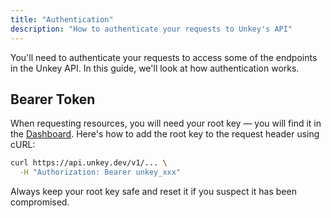 ```yaml
---
title: "Authentication"
description: "How to authenticate your requests to Unkey's API"
---
```


You'll need to authenticate your requests to access some of the endpoints in the Unkey API. In this guide, we'll look at how authentication works.

## Bearer Token

When requesting resources, you will need your root key — you will find it in the [Dashboard](https://app.unkey.com/settings/root-keys). Here's how to add the root key to the request header using cURL:

```bash
curl https://api.unkey.dev/v1/... \
  -H "Authorization: Bearer unkey_xxx"
```

Always keep your root key safe and reset it if you suspect it has been compromised.
